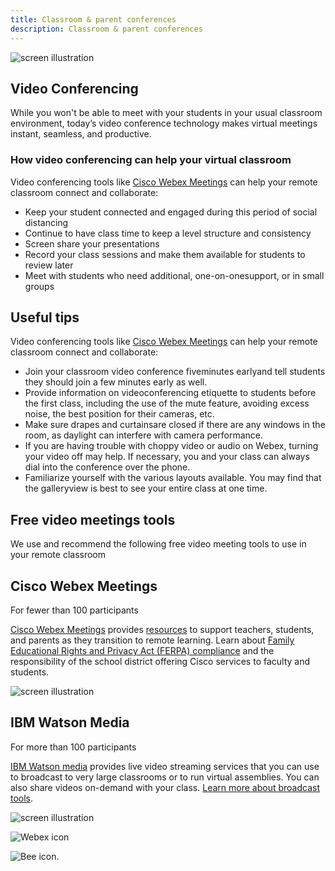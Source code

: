 ```yaml
---
title: Classroom & parent conferences
description: Classroom & parent conferences
---
```


<Row className="title-with-text">
  <Column colMd={2} colLg={3}>

![screen illustration](images/conferences-contenttop.png)

  </Column>
  <Column colMd={6} colLg={9}>

## Video Conferencing

While you won't be able to meet with your students in your usual classroom environment, today’s video conference technology makes virtual meetings instant, seamless, and productive.

  </Column>
</Row>

### How video conferencing can help your virtual classroom

Video conferencing tools like [Cisco Webex Meetings](https://www.webex.com/webexremoteedu.html) can help your remote classroom connect and collaborate:

- Keep your student connected and engaged during this period of social distancing
- Continue to have class time to keep a level structure and consistency
- Screen share your presentations
- Record your class sessions and make them available for students to review later
- Meet with students who need additional, one-on-onesupport, or in small groups


<Row className="title-with-text">
  <Column colMd={2} colLg={3}>

## Useful tips

  </Column>
  <Column colMd={6} colLg={9}>

Video conferencing tools like [Cisco Webex Meetings](https://www.webex.com/webexremoteedu.html) can help your remote classroom connect and collaborate:

<ul>
  <li>Join your classroom video conference fiveminutes earlyand tell students they should join a few minutes early as well.</li>
  <li>Provide information on videoconferencing etiquette to students before the first class, including the use of the mute feature, avoiding excess noise, the best position for their cameras, etc.</li>
  <li>Make sure drapes and curtainsare closed if there are any windows in the room, as daylight can interfere with camera performance.</li>
  <li>If you are having trouble with choppy video or audio on Webex, turning your video off may help. If necessary, you and your class can always dial into the conference over the phone.</li>
  <li>Familiarize yourself with the various layouts available. You may find that the galleryview is best to see your entire class at one time.</li>
</ul>

  </Column>
</Row>


## Free video meetings tools

We use and recommend the following free video meeting tools to use in your remote classroom

<Row className="title-with-text">
  <Column colMd={2} colLg={3}>

## Cisco Webex Meetings
For fewer than 100 participants

  </Column>
  <Column colMd={4} colLg={6}>

[Cisco Webex Meetings](https://www.webex.com/webexremoteedu.html) provides [resources](https://www.webex.com/webexremoteedu.html) to support teachers, students, and parents as they transition to remote learning. Learn about [Family Educational Rights and Privacy Act (FERPA) compliance](https://www.cisco.com/c/dam/en_us/solutions/industries/docs/education/guardian-privacy-security-faq.pdf) and the responsibility of the school district offering Cisco services to faculty and students.

  </Column>
  <Column colMd={2} colLg={3}>

![screen illustration](images/webex-meetings-thumbnail.png)


  </Column>
</Row>
<Row className="title-with-text">
  <Column colMd={2} colLg={3}>

## IBM Watson Media
For more than 100 participants

  </Column>
  <Column colMd={4} colLg={6}>

[IBM Watson media](https://www.ibm.com/watson/media) provides live video streaming services that you can use to broadcast to very large classrooms or to run virtual assemblies. You can also share videos on-demand with your class. [Learn more about broadcast tools](https://w3.ibm.com/w3publisher/pmc-distance-learning-enablemet/tools-and-resources/lectures-assemblies).

  </Column>
  <Column colMd={2} colLg={3}>

![screen illustration](images/watson-media-thumbnail.png)

  </Column>
</Row>

<Row className="resource-card-group">
  <Column colMd={3} colLg={4} noGutterSm>
  <ResourceCard
  subTitle="Cisco Webex Teams"
  actionIcon="launch"
  aspectRatio="2:1"
  href="https://www.webex.com/pricing/index.html"
  >

![Webex icon](../images/icons/webex-icon.png)

  </ResourceCard>
</Column>
<Column colMd={3} colLg={4} noGutterSm>
 <ResourceCard
  subTitle="IBM Watson Media"
  actionIcon="launch"
  aspectRatio="2:1"
  href="https://www.ibm.com/watson/media"
  >

![Bee icon.](../images/icons/bee-icon.svg)

  </ResourceCard>
</Column>
</Row>

